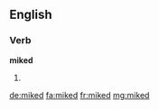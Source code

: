==English==

===Verb===
'''miked'''

# {{past of|mike}}

[[de:miked]]
[[fa:miked]]
[[fr:miked]]
[[mg:miked]]